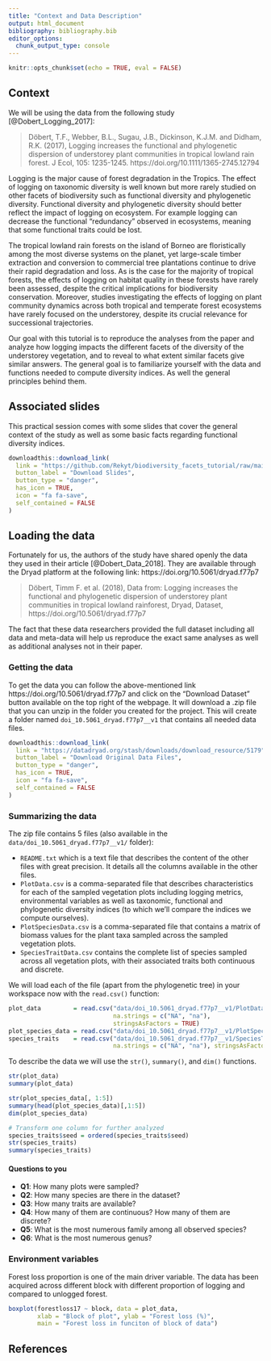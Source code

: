 ```yaml
---
title: "Context and Data Description"
output: html_document
bibliography: bibliography.bib
editor_options:
  chunk_output_type: console
---
```


```r
knitr::opts_chunk$set(echo = TRUE, eval = FALSE)
```


## Context

We will be using the data from the following study [@Dobert_Logging_2017]:

> Döbert, T.F., Webber, B.L., Sugau, J.B., Dickinson, K.J.M. and Didham, R.K. (2017), Logging increases the functional and phylogenetic dispersion of understorey plant communities in tropical lowland rain forest. J Ecol, 105: 1235-1245. https://doi.org/10.1111/1365-2745.12794

Logging is the major cause of forest degradation in the Tropics. The effect of logging on taxonomic diversity is well known but more rarely studied on other facets of biodiversity such as functional diversity and phylogenetic diversity. Functional diversity and phylogenetic diversity should better reflect the impact of logging on ecosystem. For example logging can decrease the functional "redundancy" observed in ecosystems, meaning that some functional traits could be lost.

The tropical lowland rain forests on the island of Borneo are floristically among the most diverse systems on the planet, yet large-scale timber extraction and conversion to commercial tree plantations continue to drive their rapid degradation and loss. As is the case for the majority of tropical forests, the effects of logging on habitat quality in these forests have rarely been assessed, despite the critical implications for biodiversity conservation. Moreover, studies investigating the effects of logging on plant community dynamics across both tropical and temperate forest ecosystems have rarely focused on the understorey, despite its crucial relevance for successional trajectories.

Our goal with this tutorial is to reproduce the analyses from the paper and analyze how logging impacts the different facets of the diversity of the understorey vegetation, and to reveal to what extent similar facets give similar answers. The general goal is to familiarize yourself with the data and functions needed to compute diversity indices. As well the general principles behind them.


## Associated slides

This practical session comes with some slides that cover the general context of
the study as well as some basic facts regarding functional diversity indices.

```r
downloadthis::download_link(
  link = "https://github.com/Rekyt/biodiversity_facets_tutorial/raw/main/biodiversity_facets_presentation.odp",
  button_label = "Download Slides",
  button_type = "danger",
  has_icon = TRUE,
  icon = "fa fa-save",
  self_contained = FALSE
)
```


## Loading the data

Fortunately for us, the authors of the study have shared openly the data they used in their article [@Dobert_Data_2018]. They are available through the Dryad platform at the following link: https://doi.org/10.5061/dryad.f77p7

> Döbert, Timm F. et al. (2018), Data from: Logging increases the functional and phylogenetic dispersion of understorey plant communities in tropical lowland rainforest, Dryad, Dataset, https://doi.org/10.5061/dryad.f77p7

The fact that these data researchers provided the full dataset including all data and meta-data will help us reproduce the exact same analyses as well as additional analyses not in their paper.

### Getting the data

To get the data you can follow the above-mentioned link https://doi.org/10.5061/dryad.f77p7 and click on the "Download Dataset" button available on the top right of the webpage. It will download a .zip file that you can unzip in the folder you created for the project. This will create a folder named `doi_10.5061_dryad.f77p7__v1` that contains all needed data files.

```r
downloadthis::download_link(
  link = "https://datadryad.org/stash/downloads/download_resource/5179",
  button_label = "Download Original Data Files",
  button_type = "danger",
  has_icon = TRUE,
  icon = "fa fa-save",
  self_contained = FALSE
)
```



### Summarizing the data

The zip file contains 5 files (also available in the `data/doi_10.5061_dryad.f77p7__v1/` folder):

* `README.txt` which is a text file that describes the content of the other files with great precision. It details all the columns available in the other files.
* `PlotData.csv` is a comma-separated file that describes characteristics for each of the sampled vegetation plots including logging metrics, environmental variables as well as taxonomic, functional and phylogenetic diversity indices (to which we'll compare the indices we compute ourselves).
* `PlotSpeciesData.csv` is a comma-separated file that contains a matrix of biomass values for the plant taxa sampled across the sampled vegetation plots.
* `SpeciesTraitData.csv` contains the complete list of species  sampled across all vegetation plots, with their associated traits both continuous and discrete.

We will load each of the file (apart from the phylogenetic tree) in your workspace now with the `read.csv()` function:

```r
plot_data         = read.csv("data/doi_10.5061_dryad.f77p7__v1/PlotData.csv",
                             na.strings = c("NA", "na"),
                             stringsAsFactors = TRUE)
plot_species_data = read.csv("data/doi_10.5061_dryad.f77p7__v1/PlotSpeciesData.csv")
species_traits    = read.csv("data/doi_10.5061_dryad.f77p7__v1/SpeciesTraitData.csv",
                             na.strings = c("NA", "na"), stringsAsFactors = TRUE)
```

To describe the data we will use the `str()`, `summary()`, and `dim()` functions.

```r
str(plot_data)
summary(plot_data)

str(plot_species_data[, 1:5])
summary(head(plot_species_data)[,1:5])
dim(plot_species_data)

# Transform one column for further analyzed
species_traits$seed = ordered(species_traits$seed)
str(species_traits)
summary(species_traits)
```

:::: {.questions}
#### Questions to you

* **Q1**: How many plots were sampled?
* **Q2**: How many species are there in the dataset?
* **Q3**: How many traits are available?
* **Q4**: How many of them are continuous? How many of them are discrete?
* **Q5**: What is the most numerous family among all observed species?
* **Q6**: What is the most numerous genus?
::::

### Environment variables

Forest loss proportion is one of the main driver variable. The data has been acquired across different block with different proportion of logging and compared to unlogged forest.

```r
boxplot(forestloss17 ~ block, data = plot_data,
        xlab = "Block of plot", ylab = "Forest loss (%)",
        main = "Forest loss in funciton of block of data")
```


## References

